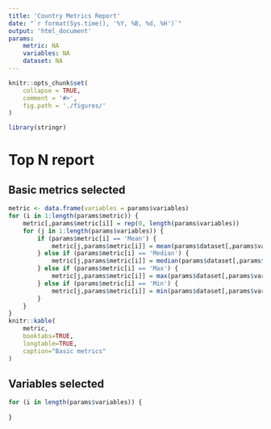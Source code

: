 ```yaml
---
title: 'Country Metrics Report'
date: "`r format(Sys.time(), '%Y, %B, %d, %H')`"
output: 'html_document'
params: 
    metric: NA
    variables: NA
    dataset: NA
---
```


```r
knitr::opts_chunk$set(
    collapse = TRUE,
    comment = '#>',
    fig.path = './figures/'
)
```

```r
library(stringr)
```

# Top N report

## Basic metrics selected

```r
metric <- data.frame(variables = params$variables)
for (i in 1:length(params$metric)) {
    metric[,params$metric[i]] = rep(0, length(params$variables))
    for (j in 1:length(params$variables)) {
        if (params$metric[i] == 'Mean') {
            metric[j,params$metric[i]] = mean(params$dataset[,params$variables[j]])
        } else if (params$metric[i] == 'Median') {
            metric[j,params$metric[i]] = median(params$dataset[,params$variables[j]])
        } else if (params$metric[i] == 'Max') {
            metric[j,params$metric[i]] = max(params$dataset[,params$variables[j]])
        } else if (params$metric[i] == 'Min') {
            metric[j,params$metric[i]] = min(params$dataset[,params$variables[j]])
        }
    }
}
knitr::kable(
    metric,
    booktabs=TRUE,
    longtable=TRUE,
    caption="Basic metrics"
)
```

## Variables selected

```r
for (i in length(params$variables)) {
    
}
```
